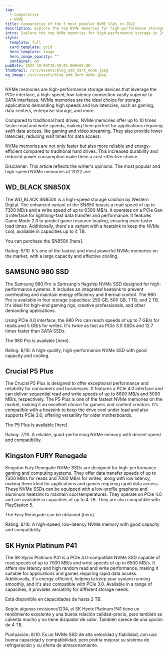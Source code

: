 ```yaml
---
tag:
  - Comparative
  - NVME
title: Comparative of the 5 most popular NVME SSDs in 2022
description: Explore the top NVMe memories for high-performance storage in 2022. Make informed choices for gaming, content creation, and more.
intro: Explore the top NVMe memories for high-performance storage in 2022.
style:
  template: full
  card_template: grid
  hero_template: image
  hero_image_opacity: ""
  container: md
pubDate: 2022-10-04T15:59:01.000+02:00
thumbnail: /src/assets/blog_add_dark_mode.jpeg
og_image: /src/assets/blog_add_dark_mode.jpeg
---
```


NVMe memories are high-performance storage devices that leverage the PCIe interface, a high-speed, low-latency connection vastly superior to SATA interfaces. NVMe memories are the ideal choice for storage applications demanding high speeds and low latencies, such as gaming, data centers, enterprise storage, and more.

Compared to traditional hard drives, NVMe memories offer up to 10 times faster read and write speeds, making them perfect for applications requiring swift data access, like gaming and video streaming. They also provide lower latencies, reducing wait times for data access.

NVMe memories are not only faster but also more reliable and energy-efficient compared to traditional hard drives. This increased durability and reduced power consumption make them a cost-effective choice.

Disclaimer: This article reflects the writer's opinions. The most popular and high-speed NVMe memories of 2022 are:

## WD_BLACK SN850X
The WD_BLACK SN850X is a high-speed storage solution by Western Digital. The enhanced variant of the SN850 boasts a read speed of up to 7300 MB/s and a write speed of up to 6300 MB/s. It operates on a PCIe Gen 4 interface for lightning-fast data transfer and performance.
It features Game Mode 2.0 to predict game resource loading, ensuring even faster load times. Additionally, there's a variant with a heatsink to keep the NVMe cool, available in capacities up to 4 TB.

You can purchase the SN850X [here].

Rating: 9/10. It's one of the fastest and most powerful NVMe memories on the market, with a large capacity and effective cooling.

## SAMSUNG 980 SSD
The Samsung 980 Pro is Samsung's flagship NVMe SSD designed for high-performance systems. It includes an integrated heatsink to prevent overheating and maintain energy efficiency and thermal control.
The 980 Pro is available in four storage capacities: 250 GB, 500 GB, 1 TB, and 2 TB. It's ideal for high-end gaming rigs, creative professionals, and other demanding applications.

Using PCIe 4.0 interface, the 980 Pro can reach speeds of up to 7 GB/s for reads and 5 GB/s for writes. It's twice as fast as PCIe 3.0 SSDs and 12.7 times faster than SATA SSDs.

The 980 Pro is available [here].

Rating: 8/10. A high-quality, high-performance NVMe SSD with good capacity and cooling.

## Crucial P5 Plus
The Crucial P5 Plus is designed to offer exceptional performance and reliability for consumers and businesses. It features a PCIe 4.0 interface and can deliver sequential read and write speeds of up to 6600 MB/s and 5000 MB/s, respectively.
The P5 Plus is one of the fastest NVMe memories on the market, making it an excellent choice for gamers and content creators. It's compatible with a heatsink to keep the drive cool under load and also supports PCIe 3.0, offering versatility for older motherboards.

The P5 Plus is available [here].

Rating: 7/10. A reliable, good-performing NVMe memory with decent speed and compatibility.

## Kingston FURY Renegade
Kingston Fury Renegade NVMe SSDs are designed for high-performance gaming and computing systems. They offer data transfer speeds of up to 7300 MB/s for reads and 7000 MB/s for writes, along with low latency, making them ideal for applications and games requiring rapid data access.
These NVMe SSDs can be equipped with a low-profile graphene and aluminum heatsink to maintain cool temperatures. They operate on PCIe 4.0 and are available in capacities of up to 4 TB. They are also compatible with PlayStation 5.

The Fury Renegade can be obtained [here].

Rating: 8/10. A high-speed, low-latency NVMe memory with good capacity and compatibility.

## SK Hynix Platinum P41
The SK Hynix Platinum P41 is a PCIe 4.0-compatible NVMe SSD capable of read speeds of up to 7000 MB/s and write speeds of up to 6500 MB/s. It offers low latency and high random read and write performance, making it suitable for applications and games requiring rapid data access.
Additionally, it's energy-efficient, helping to keep your system running smoothly, and it's also compatible with PCIe 3.0. Available in a range of capacities, it provides versatility for different storage needs.



Está disponible en capacidades de hasta 2 TB.

Según algunas revisiones1234, el SK Hynix Platinum P41 tiene un rendimiento excelente y una buena relación calidad-precio, pero también se calienta mucho y no tiene disipador de calor. También carece de una opción de 4 TB.

Puntuación: 8/10. Es un NVMe SSD de alta velocidad y fiabilidad, con una buena capacidad y compatibilidad, pero podría mejorar su sistema de refrigeración y su oferta de almacenamiento.